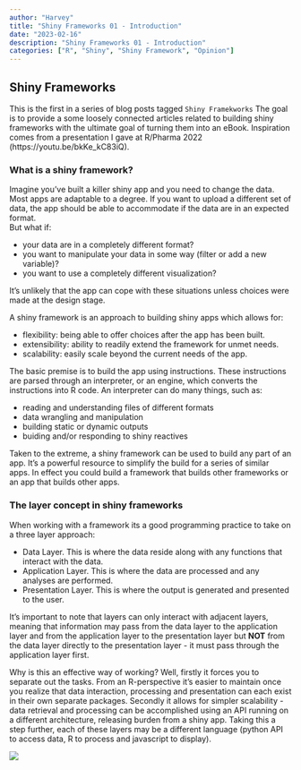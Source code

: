 ```yaml
---
author: "Harvey"
title: "Shiny Frameworks 01 - Introduction"
date: "2023-02-16"
description: "Shiny Frameworks 01 - Introduction"
categories: ["R", "Shiny", "Shiny Framework", "Opinion"]
---
```


## Shiny Frameworks

This is the first in a series of blog posts tagged `Shiny Framekworks`  The goal is to provide a some loosely connected articles related to building shiny frameworks with the ultimate goal of turning them into an eBook.  Inspiration comes from a presentation I gave at R/Pharma 2022 (https://youtu.be/bkKe_kC83iQ).

### What is a shiny framework?

Imagine you've built a killer shiny app and you need to change the data.  Most apps are adaptable to a degree.  If you want to upload a different set of data, the app should be able to accommodate if the data are in an expected format.  
But what if:

- your data are in a completely different format?
- you want to manipulate your data in some way (filter or add a new variable)?
- you want to use a completely different visualization?

It's unlikely that the app can cope with these situations unless choices were made at the design stage.

A shiny framework is an approach to building shiny apps which allows for:

- flexibility: being able to offer choices after the app has been built.
- extensibility: ability to readily extend the framework for unmet needs.
- scalability: easily scale beyond the current needs of the app.

The basic premise is to build the app using instructions.  These instructions are parsed through an interpreter, or an engine, which converts the instructions into R code.  An interpreter can do many things, such as:

- reading and understanding files of different formats
- data wrangling and manipulation
- building static or dynamic outputs
- buiding and/or responding to shiny reactives

Taken to the extreme, a shiny framework can be used to build any part of an app.  It's a powerful resource to simplify the build for a series of similar apps.  In effect you could build a framework that builds other frameworks or an app that builds other apps.

### The layer concept in shiny frameworks

When working with a framework its a good programming practice to take on a three layer approach:

- Data Layer.  This is where the data reside along with any functions that interact with the data.
- Application Layer.  This is where the data are processed and any analyses are performed.
- Presentation Layer.  This is where the output is generated and presented to the user.

It's important to note that layers can only interact with adjacent layers, meaning that information may pass from the data layer to the application layer and from the application layer to the presentation layer but **NOT** from the data layer directly to the presentation layer - it must pass through the application layer first.

Why is this an effective way of working?  Well, firstly it forces you to separate out the tasks.  From an R-perspective it's easier to maintain once you realize that data interaction, processing and presentation can each exist in their own separate packages.  Secondly it allows for simpler scalability - data retrieval and processing can be accomplished using an API running on a different architecture, releasing burden from a shiny app.  Taking this a step further, each of these layers may be a different language (python API to access data, R to process and javascript to display).

![](layers.png)
